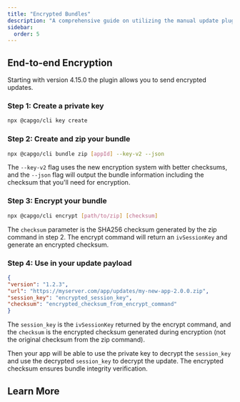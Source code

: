 ```yaml
---
title: "Encrypted Bundles"
description: "A comprehensive guide on utilizing the manual update plugin in a self-hosted environment, detailing the steps and processes involved in managing encrypted bundles for secure and efficient updates."
sidebar:
  order: 5
---
```


## End-to-end Encryption

Starting with version 4.15.0 the plugin allows you to send encrypted updates.

### Step 1: Create a private key
```bash title='Create a private key'
npx @capgo/cli key create
```

### Step 2: Create and zip your bundle
```bash title="Create bundle zip with checksum"
npx @capgo/cli bundle zip [appId] --key-v2 --json
```

The `--key-v2` flag uses the new encryption system with better checksums, and the `--json` flag will output the bundle information including the checksum that you'll need for encryption.

### Step 3: Encrypt your bundle
```bash title="Encrypt bundled zip with checksum"
npx @capgo/cli encrypt [path/to/zip] [checksum]
```

The `checksum` parameter is the SHA256 checksum generated by the zip command in step 2. The encrypt command will return an `ivSessionKey` and generate an encrypted checksum.

### Step 4: Use in your update payload
```json
{
"version": "1.2.3",
"url": "https://myserver.com/app/updates/my-new-app-2.0.0.zip",
"session_key": "encrypted_session_key",
"checksum": "encrypted_checksum_from_encrypt_command"
}
```

The `session_key` is the `ivSessionKey` returned by the encrypt command, and the `checksum` is the encrypted checksum generated during encryption (not the original checksum from the zip command).

Then your app will be able to use the private key to decrypt the `session_key` and use the decrypted `session_key` to decrypt the update. The encrypted checksum ensures bundle integrity verification.

## Learn More

<CardGrid>
<LinkCard
	title="End-to-End Encryption Guide"
	href="https://capgo.app/blog/introducing-end-to-end-security-to-capacitor-updater-with-code-signing/"
	description="Deep dive into how Capgo's encryption system works with RSA + AES cryptography"
/>
<LinkCard
	title="Self-hosted Live Updates"
	href="https://capgo.app/blog/self-hosted-live-updates/"
	description="Complete workflow for setting up self-hosted updates"
/>
</CardGrid>
